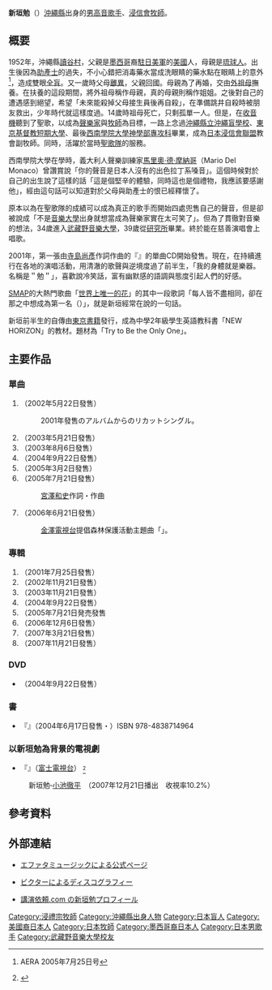 {{藝人
|姓名 = 新垣勉<br /><sub>新垣勉</sub>
|類型 = 男歌手
|圖片 =
|圖片尺寸 = 
|圖片簡介 = 
|羅馬拼音 = Aragaki Tsutomu 
|英文名 =  Aragaki Tsutomu
|暱稱 = 
|國籍 = {{JPN}}
|出生日期 = {{birth_date_and_age|1952|11|6}}
|出生地點 = {{JPN}}[[沖繩縣|沖繩縣]]
|職業 = 古典跨界聲樂家
}}
{{japanese|japanese=新垣勉|kana=あらがき つとむ|romaji=Aragaki Tsutomu}}

'''新垣勉'''（{{bd|1952年|11月6日}}）[[沖繩縣|沖繩縣]]出身的[[男高音|男高音]][[歌手|歌手]]、[[浸信會|浸信會]][[牧師|牧師]]。

== 概要 ==
1952年，沖繩縣[[讀谷村|讀谷村]]，父親是[[墨西哥|墨西哥]]裔[[駐日美軍|駐日美軍]]的[[美國|美國]]人，母親是[[琉球人|琉球人]]。出生後因為[[助產士|助產士]]的過失，不小心錯把消毒藥水當成洗眼睛的藥水點在眼睛上的意外<ref>{{ja}}AERA 2005年7月25日号</ref>，造成雙眼[[盲人|全盲]]。又一歲時父母[[離婚|離異]]，父親回國。母親為了再婚，交由[[外祖母|外祖母]]撫養。在扶養的這段期間，將外祖母稱作母親，真的母親則稱作姐姐。之後對自己的遭遇感到絕望，希望「未來能殺掉父母接生員後再自殺」，在準備跳井自殺時被朋友救出，少年時代就這樣度過。14歲時祖母死亡，只剩孤單一人。但是，在[[收音機|收音機]]聽到了聖歌，以成為[[聲樂家|聲樂家]]與[[牧師|牧師]]為目標，一路上念過[[沖繩縣立沖繩盲學校|沖繩縣立沖繩盲學校]]、[[東京基督教短期大學|東京基督教短期大學]]、最後[[西南學院大學|西南學院大學]][[神學部|神學部]][[專攻科|專攻科]]畢業，成為[[日本浸信會聯盟|日本浸信會聯盟]]教會副牧師。同時，活躍於當時[[聖歌隊|聖歌隊]]的服務。

西南學院大學在學時，義大利人聲樂訓練家[[馬里奧·德·摩納哥|馬里奧·德·摩納哥]]（Mario Del Monaco）曾讚賞說「你的聲音是日本人沒有的出色拉丁系嗓音」。這個時候對於自己的出生說了這樣的話「這是個堅辛的體驗，同時這也是個禮物，我應該要感謝他」，經由這句話可以知道對於父母與助產士的恨已經釋懷了。

原本以為在聖歌隊的成績可以成為真正的歌手而開始四處兜售自己的聲音，但是卻被說成「不是[[音樂學系|音樂大學]]出身就想當成為聲樂家實在太可笑了」。但為了貫徹對音樂的想法，34歲進入[[武藏野音樂大學|武藏野音樂大學]]，39歲從[[研究所|研究所]]畢業。終於能在慈善演唱會上唱歌。

2001年，第一張由[[寺島尚彥|寺島尚彥]]作詞作曲的『{{lang|ja|さとうきび畑}}』的單曲CD開始發售。現在，在持續進行在各地的演唱活動，用清澈的歌聲與逆境度過了前半生，「我的身體就是樂器。名稱是＂勉＂」，喜歡說冷笑話，富有幽默感的語調與態度引起人們的好感。

[[SMAP|SMAP]]的大熱門歌曲「[[世界上唯一的花|世界上唯一的花]]」的其中一段歌詞「每人皆不盡相同，卻在那之中想成為第一名（{{lang|ja|ナンバーワンにならなくてもいい。もともと特別なオンリーワン}}）」，就是新垣經常在說的一句話。

新垣前半生的自傳由[[東京書籍|東京書籍]]發行，成為中學2年級學生英語教科書「NEW HORIZON」的教材。題材為「Try to Be the Only One」。

== 主要作品 ==
=== 單曲 ===
#'''{{lang|ja|さとうきび畑}}'''（2002年5月22日發售）
#:2001年發售のアルバムからのリカットシングル。
#'''{{lang|ja|母三章}}'''（2003年5月21日發售）
#'''{{lang|ja|青い空は}}'''（2003年8月6日發售）
#'''{{lang|ja|千の風になって}}'''（2004年9月22日發售）
#'''{{lang|ja|青い空っていいな}}'''（2005年3月2日發售）
#'''{{lang|ja|白百合の花が咲く頃}}'''（2005年7月21日發售）
#:[[宮澤和史|宮澤和史]]作詞・作曲
#'''{{lang|ja|還ろう、あの日の森へ。}}'''（2006年6月21日發售）
#:[[金澤電視台|金澤電視台]]提倡森林保護活動主題曲「{{lang|ja|ふるさとの森　再び}}｣。

=== 專輯 ===
#'''{{lang|ja|さとうきび畑}}'''（2001年7月25日發售）
#'''{{lang|ja|出逢い～我が心の歌～}}'''（2002年11月21日發售）
#'''{{lang|ja|願い～愛と平和の歌}}'''（2003年11月21日發售）
#'''{{lang|ja|新垣勉 武道館ライヴ-チャリティー・コンサート「願い～愛と平和の歌」}}'''（2004年9月22日發售）
#'''{{lang|ja|命どぅ宝～沖縄の心 平和の祈り}}'''（2005年7月21日発売發售
#'''{{lang|ja|日本を歌う}}'''（2006年12月6日發售）
#'''{{lang|ja|魂の歌　― 新垣 勉ベスト・コレクション}}'''（2007年3月21日發售）
#'''{{lang|ja|新垣 勉の軌跡}}'''（2007年11月21日發售）

=== DVD ===
*{{lang|ja|新垣勉 武道館ライヴ-チャリティー・コンサート「願い～愛と平和の歌」}}（2004年9月22日發售）

=== 書 ===
*『{{lang|ja|ひとつのいのち、ささえることば}}』（2004年6月17日發售・{{tsl|ja|マガジンハウス||Magazine House}}）ISBN 978-4838714964

=== 以新垣勉為背景的電視劇 ===
*『{{lang|ja|まだ見ぬ父へ、母へ・魂で歌う青い海～全盲のテノール歌手・新垣勉の軌跡}}』（[[富士電視台|富士電視台]]） <sub><ref>{{ja}}[http://www.fujitv.co.jp/ichioshi07/071221tenore/index2.html {{lang|ja|フジテレビ『まだ見ぬ父へ、母へ・魂で歌う青い海～全盲のテノール歌手・新垣勉の軌跡』}}] {{webarchive|url=https://web.archive.org/web/20080625081833/http://www.fujitv.co.jp/ichioshi07/071221tenore/index2.html |date=2008-06-25 }}</ref></sub>
:新垣勉‐[[小池徹平|小池徹平]]　（2007年12月21日播出　收視率10.2%）

== 參考資料 ==
{{reflist}}

== 外部連結 ==
*{{ja}}[https://web.archive.org/web/20080622030729/http://www.effatamusic.co.jp/ エファタミュージックによる公式ページ]
*{{ja}}[http://www.jvcmusic.co.jp/aragaki/ ビクターによるディスコグラフィー] {{Wayback|url=http://www.jvcmusic.co.jp/aragaki/ |date=20190525005927 }}
*{{ja}}[https://web.archive.org/web/20080828045328/http://www.kouenirai.com/profile/1559.htm 講演依頼.com の新垣勉プロフィール]

{{Authority control}}
{{DEFAULTSORT:Aragaki Tsutomu}}

[[Category:浸禮宗牧師|Category:浸禮宗牧師]]
[[Category:沖繩縣出身人物|Category:沖繩縣出身人物]]
[[Category:日本盲人|Category:日本盲人]]
[[Category:美國裔日本人|Category:美國裔日本人]]
[[Category:日本牧師|Category:日本牧師]]
[[Category:墨西哥裔日本人|Category:墨西哥裔日本人]]
[[Category:日本男歌手|Category:日本男歌手]]
[[Category:武藏野音樂大學校友|Category:武藏野音樂大學校友]]